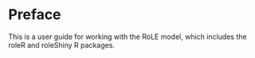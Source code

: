 # Preface {.unnumbered}

This is a user guide for working with the RoLE model, which includes the roleR and roleShiny R packages. 
